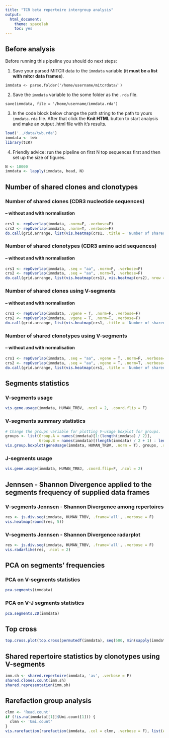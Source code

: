```yaml
---
title: "TCR beta repertoire intergroup analysis"
output:
  html_document:
    theme: spacelab
    toc: yes
---
```



## Before analysis

Before running this pipeline you should do next steps:

1. Save your parsed MiTCR data to the `immdata` variable (**it must be a list with mitcr data frames**).
```
immdata <- parse.folder('/home/username/mitcrdata/')
```

2. Save the `immdata` variable to the some folder as the `.rda` file.
```
save(immdata, file = '/home/username/immdata.rda')
```

3. In the code block below change the path string to the path to yours `immdata.rda` file. After that click the **Knit HTML** button to start analysis and make an output .html file with it's results.
```r
load('../data/twb.rda')
immdata <- twb
library(tcR)
```


4. Friendly advice: run the pipeline on first N top sequences first and then set up the size of figures.
```r
N <- 10000
immdata <- lapply(immdata, head, N)
```




## Number of shared clones and clonotypes

### Number of shared clones (CDR3 nucleotide sequences)

#### -- without and with normalisation

```r
crs1 <- repOverlap(immdata, .norm=F, .verbose=F)
crs2 <- repOverlap(immdata, .norm=T, .verbose=F)
do.call(grid.arrange, list(vis.heatmap(crs1, .title = 'Number of shared clones', .legend = 'Shared clones'), vis.heatmap(crs2, .title = 'Number of shared clones', .legend = 'Shared clones'), nrow = 1))
```

### Number of shared clonotypes (CDR3 amino acid sequences)

#### -- without and with normalisation

```r
crs1 <- repOverlap(immdata, .seq = "aa", .norm=F, .verbose=F)
crs2 <- repOverlap(immdata, .seq = "aa", .norm=T, .verbose=F)
do.call(grid.arrange, list(vis.heatmap(crs1), vis.heatmap(crs2), nrow = 1))
```

### Number of shared clones using V-segments

#### -- without and with normalisation

```r
crs1 <- repOverlap(immdata, .vgene = T, .norm=F, .verbose=F)
crs2 <- repOverlap(immdata, .vgene = T, .norm=T, .verbose=F)
do.call(grid.arrange, list(vis.heatmap(crs1, .title = 'Number of shared clones + V', .legend = 'Shared clones'), vis.heatmap(crs2, .title = 'Number of shared clones + V'), nrow = 1))
```

### Number of shared clonotypes using V-segments

#### -- without and with normalisation

```r
crs1 <- repOverlap(immdata, .seq = "aa", .vgene = T, .norm=F, .verbose=F)
crs2 <- repOverlap(immdata, .seq = "aa", .vgene = T, .norm=T, .verbose=F)
do.call(grid.arrange, list(vis.heatmap(crs1, .title = 'Number of shared clonotypes + V'), vis.heatmap(crs2, .title = 'Number of shared clonotypes + V'), nrow = 1))
```




## Segments statistics

### V-segments usage

```r
vis.gene.usage(immdata, HUMAN_TRBV, .ncol = 2, .coord.flip = F)
```

### V-segments summary statistics

```r
# Change the groups variable for plotting V-usage boxplot for groups.
groups <- list(Group.A = names(immdata)[1:(length(immdata) / 2)],
               Group.B = names(immdata)[(length(immdata) / 2 + 1) : length(immdata)])
vis.group.boxplot(geneUsage(immdata, HUMAN_TRBV, .norm = T), groups, .rotate.x = T)
```

### J-segments usage

```r
vis.gene.usage(immdata, HUMAN_TRBJ, .coord.flip=F, .ncol = 2)
```




## Jennsen - Shannon Divergence applied to the segments frequency of supplied data frames

### V-segments Jennsen - Shannon Divergence among repertoires

```r
res <- js.div.seg(immdata, HUMAN_TRBV, .frame='all', .verbose = F)
vis.heatmap(round(res, 5))
```

### V-segments Jennsen - Shannon Divergence radarplot

```r
res <- js.div.seg(immdata, HUMAN_TRBV, .frame='all', .verbose = F)
vis.radarlike(res, .ncol = 2)
```




## PCA on segments' frequencies

### PCA on V-segments statistics

```r
pca.segments(immdata)
```

### PCA on V-J segments statistics

```r
pca.segments.2D(immdata)
```




## Top cross


```r
top.cross.plot(top.cross(permutedf(immdata), seq(500, min(sapply(immdata, nrow)), 500), .verbose = F))
```




## Shared repertoire statistics by clonotypes using V-segments

```r
imm.sh <- shared.repertoire(immdata, 'av', .verbose = F)
shared.clones.count(imm.sh)
shared.representation(imm.sh)
```





## Rarefaction group analysis

```r
clmn <- 'Read.count'
if (!is.na(immdata[[1]]$Umi.count[1])) {
  clmn <- 'Umi.count'
}
vis.rarefaction(rarefaction(immdata, .col = clmn, .verbose = F), list(A = c("Subj.A", "Subj.B"), B = c("Subj.C", "Subj.D")), .log = T)
```
